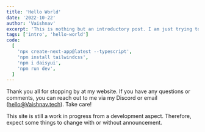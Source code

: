 ```yaml
---
title: 'Hello World'
date: '2022-10-22'
author: 'Vaishnav'
excerpt: 'This is nothing but an introductory post. I am just trying to figure out how to use this platform.'
tags: ['intro', 'hello-world']
code:
  [
    'npx create-next-app@latest --typescript',
    'npm install tailwindcss',
    'npm i daisyui',
    'npm run dev',
  ]
---
```


Thank you all for stopping by at my website. If you have any questions or comments, you can reach out to me via my Discord or email ([hello@Vaishnav.tech](mailto:hello@vaishnav.tech)). Take care!

This site is still a work in progress from a development aspect. Therefore, expect some things to change with or without announcement.

